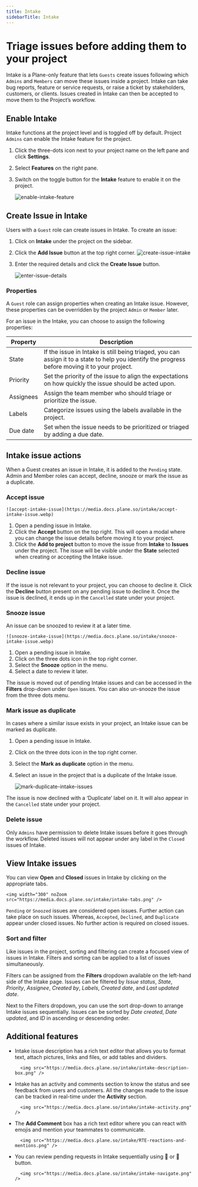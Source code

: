 ```yaml
---
title: Intake
sidebarTitle: Intake
---
```


# Triage issues before adding them to your project

Intake is a Plane-only feature that lets `Guests` create issues following which `Admins` and `Members` can move these issues inside a project. Intake can take bug reports, feature or service requests, or raise a ticket by stakeholders, customers, or clients. Issues created in Intake can then be accepted to move them to the Project’s workflow. 

## Enable Intake

Intake functions at the project level and is toggled off by default. Project `Admins` can enable the Intake feature for the project. 

1. Click the three-dots icon next to your project name on the left pane and click **Settings**.
2. Select **Features** on the right pane.
3. Switch on the toggle button for the **Intake** feature to enable it on the project. 

    ![enable-intake-feature](https://media.docs.plane.so/intake/enable-intake-feature.webp)

## Create Issue in Intake

Users with a `Guest` role can create issues in Intake. To create an issue: 

1. Click on **Intake** under the project on the sidebar.
2. Click the **Add Issue** button at the top right corner.
![create-issue-intake](https://media.docs.plane.so/intake/create-issue-intake.webp)
3. Enter the required details and click the **Create Issue** button.

    ![enter-issue-details](https://media.docs.plane.so/intake/enter-issue-details.webp)

### Properties

A `Guest` role can assign properties when creating an Intake issue. However, these properties can be overridden by the project `Admin` or `Member` later.

For an issue in the Intake, you can choose to assign the following properties:

| Property      | Description         |
| --------------| ------------------- |
| State         | If the issue in Intake is still being triaged, you can assign it to a state to help you identify the progress before moving it to your project.
| Priority      | Set the priority of the issue to align the expectations on how quickly the issue should be acted upon.
| Assignees     | Assign the team member who should triage or prioritize the issue.
| Labels        | Categorize issues using the labels available in the project.
| Due date     | Set when the issue needs to be prioritized or triaged by adding a due date.

## Intake issue actions

When a Guest creates an issue in Intake, it is added to the `Pending` state. Admin and Member roles can accept, decline, snooze or mark the issue as a duplicate.

### Accept issue

    ![accept-intake-issue](https://media.docs.plane.so/intake/accept-intake-issue.webp)
    
1. Open a pending issue in Intake.
2. Click the **Accept** button on the top right. This will open a modal where you can change the issue details before moving it to your project.
3. Click the **Add to project** button to move the issue from **Intake** to **Issues** under the project. The issue will be visible under the **State** selected when creating or accepting the Intake issue.

### Decline issue
    
If the issue is not relevant to your project, you can choose to decline it. Click the **Decline** button present on any pending issue to decline it. Once the issue is declined, it ends up in the `Cancelled` state under your project.
   
### Snooze issue
    
An issue can be snoozed to review it at a later time.

    ![snooze-intake-issue](https://media.docs.plane.so/intake/snooze-intake-issue.webp)
    
1. Open a pending issue in Intake.
2. Click on the three dots icon in the top right corner.
3. Select the **Snooze** option in the menu.
4. Select a date to review it later.
    
The issue is moved out of pending Intake issues and can be accessed in the **Filters** drop-down under `Open` issues. You can also un-snooze the issue from the three dots menu. 

### Mark issue as duplicate
    
In cases where a similar issue exists in your project, an Intake issue can be marked as duplicate. 
    
1. Open a pending issue in Intake.
2. Click on the three dots icon in the top right corner.
3. Select the **Mark as duplicate** option in the menu.
4. Select an issue in the project that is a duplicate of the Intake issue.

    ![mark-duplicate-intake-issues](https://media.docs.plane.so/intake/mark-duplicate-intake-issues.webp)
    
The issue is now declined with a ‘Duplicate’ label on it. It will also appear in the `Cancelled` state under your project.

### Delete issue

Only `Admins` have permission to delete Intake issues before it goes through the workflow. Deleted issues will not appear under any label in the `Closed` issues of Intake.
   
## View Intake issues

You can view **Open** and **Closed** issues in Intake by clicking on the appropriate tabs.

    <img width="300" noZoom src="https://media.docs.plane.so/intake/intake-tabs.png" />

`Pending` or `Snoozed` issues are considered open issues. Further action can take place on such issues. Whereas, `Accepted`, `Declined`, and `Duplicate` appear under closed issues. No further action is required on closed issues.

### Sort and filter

Like issues in the project, sorting and filtering can create a focused view of issues in Intake. Filters and sorting can be applied to a list of issues simultaneously. 

Filters can be assigned from the **Filters** dropdown available on the left-hand side of the Intake page. Issues can be filtered by *Issue status*, *State*, *Priority*, *Assignee*, *Created by*, *Labels*, *Created date*, and *Last updated date*.

Next to the Filters dropdown, you can use the sort drop-down to arrange Intake issues sequentially. Issues can be sorted by *Date created*, *Date updated*, and *ID* in ascending or descending order.

## Additional features

- Intake issue description has a rich text editor that allows you to format text, attach pictures, links and files, or add tables and dividers.
    
        <img src="https://media.docs.plane.so/intake/intake-description-box.png" />
    
- Intake has an activity and comments section to know the status and see feedback from users and customers. All the changes made to the issue can be tracked in real-time under the **Activity** section.
    
        <img src="https://media.docs.plane.so/intake/intake-activity.png" />
    
- The **Add Comment** box has a rich text editor where you can react with emojis and mention your teammates to communicate.
    
        <img src="https://media.docs.plane.so/intake/RTE-reactions-and-mentions.png" />
    
- You can review pending requests in Intake sequentially using 🔼 or 🔽 button.
    
        <img src="https://media.docs.plane.so/intake/intake-navigate.png" />
    